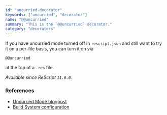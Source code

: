 ```yaml
---
id: "uncurried-decorator"
keywords: ["uncurried", "decorator"]
name: "@@uncurried"
summary: "This is the `@@uncurried` decorator."
category: "decorators"
---
```


If you have uncurried mode turned off in `rescript.json` and still want to try it on a per-file basis, you can turn it on via

```rescript
@@uncurried
```

at the top of a `.res` file.

_Available since ReScript `11.0.0`._

### References

- [Uncurried Mode blogpost](/blog/uncurried-mode)
- [Build System configuration](/docs/manual/latest/build-configuration#uncurried)
